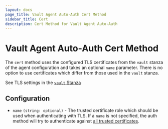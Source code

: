 ```yaml
---
layout: docs
page_title: Vault Agent Auto-Auth Cert Method
sidebar_title: Cert
description: Cert Method for Vault Agent Auto-Auth
---
```


# Vault Agent Auto-Auth Cert Method

The `cert` method uses the configured TLS certificates from the `vault` stanza of
the agent configuration and takes an optional `name` parameter. There is no option
to use certificates which differ from those used in the `vault` stanza.

See TLS settings in the [`vault` Stanza](https://vaultproject.io/docs/agent/index.html#vault-stanza)

## Configuration

* `name` `(string: optional)` - The trusted certificate role which should be used
  when authenticating with TLS. If a `name` is not specified, the auth method will
  try to authenticate against [all trusted certificates](https://www.vaultproject.io/docs/auth/cert.html#authentication).
